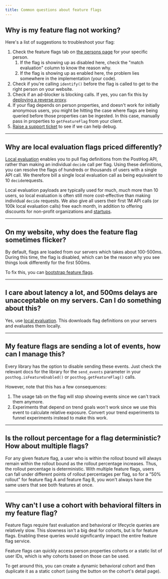 ```yaml
---
title: Common questions about feature flags
---
```


## Why is my feature flag not working?

Here's a list of suggestions to troubleshoot your flag:

1. Check the feature flags tab on [the persons page](https://app.posthog.com/persons) for your specific person.
    1. If the flag is showing up as disabled here, check the "match evaluation" column to know the reason why.
    2. If the flag is showing up as enabled here, the problem lies somewhere in the implementation (your code).
2. Check if you're calling `identify()` before the flag is called to get to the right person on your website.
3. Check if an ad-blocker is blocking calls. If yes, you can fix this by [deploying a reverse proxy](/docs/advanced/proxy).
4. If your flag depends on person properties, and doesn't work for initially anonymous users, you might be hitting the case where flags are being queried before those properties can be ingested. In this case, manually pass in properties to `getFeatureFlag` from your client.
5. [Raise a support ticket](https://app.posthog.com/home#supportModal) to see if we can help debug.


---

## Why are local evaluation flags priced differently?

[Local evaluation](/docs/feature-flags/bootstrapping-and-local-evaluation) enables you to pull flag definitions from the PostHog API, rather than making an individual `decide` call per flag. Using these definitions, you can resolve the flags of hundreds or thousands of users with a single API call. We therefore bill a single local evaluation call as being equivalent to 10 `decide`requests.

Local evaluation payloads are typically used for much, _much_ more than 10 users, so local evaluation is often still more cost-effective than making individual `decide` requests. We also give all users their first 1M API calls (or 100k local evaluation calls) free each month, in addition to offering discounts for non-profit organizations and [startups](/startups).

---

## On my website, why does the feature flag sometimes flicker?

By default, flags are loaded from our servers which takes about 100-500ms. During this time, the flag is disabled, which can be the reason why you see things look differently for the first 500ms.

To fix this, you can [bootstrap feature flags](/docs/feature-flags/bootstrapping-and-local-evaluation).

---

## I care about latency a lot, and 500ms delays are unacceptable on my servers. Can I do something about this?

Yes, use [local evaluation](/docs/feature-flags/bootstrapping-and-local-evaluation#server-side-local-evaluation). This downloads flag definitions on your servers and evaluates them locally.

---

## My feature flags are sending a lot of events, how can I manage this?

Every library has the option to disable sending these events. Just check the relevant docs for the library for the `send_events` parameter in your `posthog.isFeatureEnabled()` or `posthog.getFeatureFlag()` calls.

However, note that this has a few consequences:

1. The usage tab on the flag will stop showing events since we can't track them anymore.
2. Experiments that depend on trend goals won't work since we use this event to calculate relative exposure. Convert your trend experiments to funnel experiments instead to make this work.

---

## Is the rollout percentage for a flag deterministic? How about multiple flags?

For any given feature flag, a user who is within the rollout bound will always remain within the rollout bound as the rollout percentage increases. Thus, the rollout percentage is deterministic.
With multiple feature flags, users can fall under different points of rollout percentages per flag, so for a "50% rollout" for feature flag A and feature flag B, you won't always have the same users that see both features at once.

---

## Why can't I use a cohort with behavioral filters in my feature flag?

Feature flags require fast evaluation and behavioral or lifecycle queries are relatively slow. This slowness isn't a big deal for cohorts, but is for feature flags. Enabling these queries would significantly impact the entire feature flag service. 

Feature flags can quickly access person properties cohorts or a static list of user IDs, which is why cohorts based on those can be used.

To get around this, you can create a dynamic behavioral cohort and then duplicate it as a static cohort (using the button on the cohort's detail page).